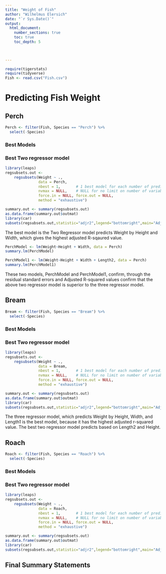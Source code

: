 ```yaml
---
title: "Weight of Fish"
author: "Wilhelmus Elersich"
date: "`r Sys.Date()`"  
output: 
  html_document:
    number_sections: true
    toc: true
    toc_depth: 5

 
    
---
```



```r
require(tigerstats)
require(tidyverse)
Fish <- read.csv("Fish.csv")
```

# Predicting Fish Weight


## Perch

```r
Perch <- filter(Fish, Species == "Perch") %>%
  select(-Species)
```

### Best Models



### Best Two regressor model

```r
library(leaps)
regsubsets.out <-
    regsubsets(Weight ~ .,
               data = Perch,
               nbest = 1,       # 1 best model for each number of predictors
               nvmax = NULL,    # NULL for no limit on number of variables
               force.in = NULL, force.out = NULL,
               method = "exhaustive")

summary.out <- summary(regsubsets.out)
as.data.frame(summary.out$outmat)
library(car)
subsets(regsubsets.out,statistic="adjr2",legend="bottomright",main="Adjusted R^2")
```

The best model is the Two Regressor model predicts Weight by Height and Width, which gives the highest adjusted R-sqaured value.

```R
PerchModel <- lm(Weight~Height + Width, data = Perch)
summary.lm(PerchModel)
```

```R
PerchModel1 <- lm(Weight~Height + Width + Length2, data = Perch)
summary.lm(PerchModel1)
```

These two models, PerchModel and PerchModel1, confirm, through the residual standard errors and Adjusted R-squared values confirm that the above two regressor model is superior to the three regressor model.

## Bream

```r
Bream <- filter(Fish, Species == "Bream") %>%
  select(-Species)
```

### Best Models



### Best Two regressor model

```r
library(leaps)
regsubsets.out <-
    regsubsets(Weight ~ .,
               data = Bream,
               nbest = 1,       # 1 best model for each number of predictors
               nvmax = NULL,    # NULL for no limit on number of variables
               force.in = NULL, force.out = NULL,
               method = "exhaustive")

summary.out <- summary(regsubsets.out)
as.data.frame(summary.out$outmat)
library(car)
subsets(regsubsets.out,statistic="adjr2",legend="bottomright",main="Adjusted R^2")
```

The three regressor model, which predicts Weight by Height, Width, and Length1 is the best model, because it has the highest adjusted r-squared value. The best two regressor model predicts based on Length2 and Height.

## Roach

```r
Roach <- filter(Fish, Species == "Roach") %>%
  select(-Species)
```

### Best Models



### Best Two regressor model

```r
library(leaps)
regsubsets.out <-
    regsubsets(Weight ~ .,
               data = Roach,
               nbest = 1,       # 1 best model for each number of predictors
               nvmax = NULL,    # NULL for no limit on number of variables
               force.in = NULL, force.out = NULL,
               method = "exhaustive")

summary.out <- summary(regsubsets.out)
as.data.frame(summary.out$outmat)
library(car)
subsets(regsubsets.out,statistic="adjr2",legend="bottomright",main="Adjusted R^2")
```

## Final Summary Statements